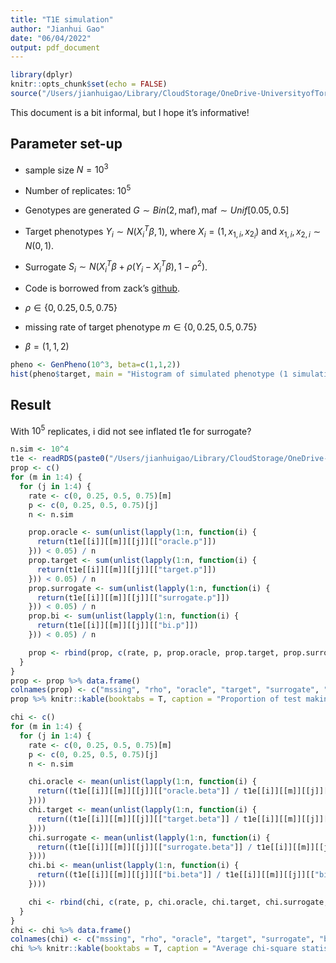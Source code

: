 ```yaml
---
title: "T1E simulation"
author: "Jianhui Gao"
date: "06/04/2022"
output: pdf_document
---
```


```r
library(dplyr)
knitr::opts_chunk$set(echo = FALSE)
source("/Users/jianhuigao/Library/CloudStorage/OneDrive-UniversityofToronto/EHR_research/SyntheticSurrogateAnalysis/Code/SynSurrogateSim.R")
```

This document is a bit informal, but I hope it's informative!

## Parameter set-up

-   sample size $N = 10^3$

-   Number of replicates: $10^5$

-   Genotypes are generated $G \sim Bin(2, \text{maf}), \text{maf}\sim Unif[0.05, 0.5]$

-   Target phenotypes $Y_i \sim N(X_i^T\beta,1)$, where $X_i= (1 ,x_{1,i},x_{2_i})$ and $x_{1,i}, x_{2,i} \sim N(0,1)$.

-   Surrogate $S_i \sim N(X_i^T\beta+\rho(Y_i-X_i^T\beta),1-\rho^2)$.

-   Code is borrowed from zack's [github](https://github.com/zrmacc/Synthetic-Surrogates/blob/master/simulation_code/SynSurrogateSim/R/data_generation.R).

-   $\rho \in \{0, 0.25, 0.5, 0.75\}$

-   missing rate of target phenotype $m\in \{0, 0.25, 0.5, 0.75\}$

-   $\beta = (1,1,2)$

```r

pheno <- GenPheno(10^3, beta=c(1,1,2))
hist(pheno$target, main = "Histogram of simulated phenotype (1 simulation)")
```


## Result

With $10^5$ replicates, i did not see inflated t1e for surrogate?

```r
n.sim <- 10^4
t1e <- readRDS(paste0("/Users/jianhuigao/Library/CloudStorage/OneDrive-UniversityofToronto/EHR_research/SyntheticSurrogateAnalysis/Data/", "t1e,nsim=", n.sim, ".rds"))
prop <- c()
for (m in 1:4) {
  for (j in 1:4) {
    rate <- c(0, 0.25, 0.5, 0.75)[m]
    p <- c(0, 0.25, 0.5, 0.75)[j]
    n <- n.sim

    prop.oracle <- sum(unlist(lapply(1:n, function(i) {
      return(t1e[[i]][[m]][[j]][["oracle.p"]])
    })) < 0.05) / n
    prop.target <- sum(unlist(lapply(1:n, function(i) {
      return(t1e[[i]][[m]][[j]][["target.p"]])
    })) < 0.05) / n
    prop.surrogate <- sum(unlist(lapply(1:n, function(i) {
      return(t1e[[i]][[m]][[j]][["surrogate.p"]])
    })) < 0.05) / n
    prop.bi <- sum(unlist(lapply(1:n, function(i) {
      return(t1e[[i]][[m]][[j]][["bi.p"]])
    })) < 0.05) / n

    prop <- rbind(prop, c(rate, p, prop.oracle, prop.target, prop.surrogate, prop.bi))
  }
}
prop <- prop %>% data.frame()
colnames(prop) <- c("mssing", "rho", "oracle", "target", "surrogate", "bivariate")
prop %>% knitr::kable(booktabs = T, caption = "Proportion of test making type I error")
```

```r
chi <- c()
for (m in 1:4) {
  for (j in 1:4) {
    rate <- c(0, 0.25, 0.5, 0.75)[m]
    p <- c(0, 0.25, 0.5, 0.75)[j]
    n <- n.sim

    chi.oracle <- mean(unlist(lapply(1:n, function(i) {
      return((t1e[[i]][[m]][[j]][["oracle.beta"]] / t1e[[i]][[m]][[j]][["oracle.se"]])^2)
    })))
    chi.target <- mean(unlist(lapply(1:n, function(i) {
      return((t1e[[i]][[m]][[j]][["target.beta"]] / t1e[[i]][[m]][[j]][["target.se"]])^2)
    })))
    chi.surrogate <- mean(unlist(lapply(1:n, function(i) {
      return((t1e[[i]][[m]][[j]][["surrogate.beta"]] / t1e[[i]][[m]][[j]][["surrogate.se"]])^2)
    })))
    chi.bi <- mean(unlist(lapply(1:n, function(i) {
      return((t1e[[i]][[m]][[j]][["bi.beta"]] / t1e[[i]][[m]][[j]][["bi.se"]])^2)
    })))

    chi <- rbind(chi, c(rate, p, chi.oracle, chi.target, chi.surrogate, chi.bi))
  }
}
chi <- chi %>% data.frame()
colnames(chi) <- c("mssing", "rho", "oracle", "target", "surrogate", "bivariate")
chi %>% knitr::kable(booktabs = T, caption = "Average chi-square statistics across SNPs")
```
